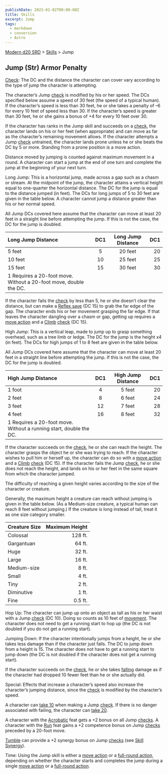 ```yaml
---
publishDate: 2023-01-02T00:00:00Z
title: Skills
excerpt: Jump
tags:
  - markdown
  - conversion
  - Astro
---
```


[Modern d20 SRD](/#modernD20) > [Skills](modern-d20-srd-skills-index) > Jump

## Jump (Str) Armor Penalty

[Check](modern-d20-srd-skills-skill-basics-php#skill-check-index): The DC and the distance the character can cover vary according to the type of jump the character is attempting.

The character’s Jump [check](modern-d20-srd-skills-skill-basics-php#skill-check-index) is modified by his or her speed. The DCs specified below assume a speed of 30 feet (the speed of a typical human). If the character’s speed is less than 30 feet, he or she takes a penalty of –6 for every 10 feet of speed less than 30. If the character’s speed is greater than 30 feet, he or she gains a bonus of +4 for every 10 feet over 30.

If the character has ranks in the Jump skill and succeeds on a [check](modern-d20-srd-skills-skill-basics-php#skill-check-index), the character lands on his or her feet (when appropriate) and can move as far as the character’s remaining movement allows. If the character attempts a Jump [check](modern-d20-srd-skills-skill-basics-php#skill-check-index) untrained, the character lands prone unless he or she beats the DC by 5 or more. Standing from a prone position is a move action.

Distance moved by jumping is counted against maximum movement in a round. A character can start a jump at the end of one turn and complete the jump at the beginning of your next turn.

Long Jump: This is a horizontal jump, made across a gap such as a chasm or stream. At the midpoint of the jump, the character attains a vertical height equal to one-quarter the horizontal distance. The DC for the jump is equal to the distance jumped (in feet). The DCs for long jumps of 5 to 30 feet are given in the table below. A character cannot jump a distance greater than his or her normal speed.

All Jump DCs covered here assume that the character can move at least 20 feet in a straight line before attempting the jump. If this is not the case, the DC for the jump is doubled.

| Long Jump Distance                                                | DC1 | Long Jump Distance | DC1 |
| :---------------------------------------------------------------- | :-: | :----------------: | --: |
| 5 feet                                                            |  5  |      20 feet       |  20 |
| 10 feet                                                           | 10  |      25 feet       |  25 |
| 15 feet                                                           | 15  |      30 feet       |  30 |
| 1 Requires a 20-foot move. Without a 20-foot move, double the DC. |     |                    |     |

If the character fails the [check](modern-d20-srd-skills-skill-basics-php#skill-check-index) by less than 5, he or she doesn’t clear the distance, but can make a [Reflex save](modern-d20-srd-basics-saving-throws) (DC 15) to grab the far edge of the gap. The character ends his or her movement grasping the far edge. If that leaves the character dangling over a chasm or gap, getting up requires a [move action](modern-d20-srd-combat-move-actions) and a [Climb](modern-d20-srd-skills-climb) [check](modern-d20-srd-skills-skill-basics-php#skill-check-index) (DC 15).

High Jump: This is a vertical leap, made to jump up to grasp something overhead, such as a tree limb or ledge. The DC for the jump is the height x4 (in feet). The DCs for high jumps of 1 to 8 feet are given in the table below.

All Jump DCs covered here assume that the character can move at least 20 feet in a straight line before attempting the jump. If this is not the case, the DC for the jump is doubled.

| High Jump Distance                                                 | DC1 | High Jump Distance | DC1 |
| :----------------------------------------------------------------- | :-: | :----------------: | --: |
| 1 foot                                                             |  4  |       5 feet       |  20 |
| 2 feet                                                             |  8  |       6 feet       |  24 |
| 3 feet                                                             | 12  |       7 feet       |  28 |
| 4 feet                                                             | 16  |       8 feet       |  32 |
| 1 Requires a 20-foot move. Without a running start, double the DC. |     |                    |     |

If the character succeeds on the [check](modern-d20-srd-skills-skill-basics-php#skill-check-index), he or she can reach the height. The character grasps the object he or she was trying to reach. If the character wishes to pull him or herself up, the character can do so with a [move action](modern-d20-srd-combat-move-actions) and a [Climb](modern-d20-srd-skills-climb) [check](modern-d20-srd-skills-skill-basics-php#skill-check-index) (DC 15). If the character fails the Jump [check](modern-d20-srd-skills-skill-basics-php#skill-check-index), he or she does not reach the height, and lands on his or her feet in the same square from which the character jumped.

The difficulty of reaching a given height varies according to the size of the character or creature.

Generally, the maximum height a creature can reach without jumping is given in the table below. (As a Medium-size creature, a typical human can reach 8 feet without jumping.) If the creature is long instead of tall, treat it as one size category smaller.

| Creature Size | Maximum Height |
| :------------ | -------------: |
| Colossal      |        128 ft. |
| Gargantuan    |         64 ft. |
| Huge          |         32 ft. |
| Large         |         16 ft. |
| Medium-size   |          8 ft. |
| Small         |          4 ft. |
| Tiny          |          2 ft. |
| Diminutive    |          1 ft. |
| Fine          |        0.5 ft. |

Hop Up: The character can jump up onto an object as tall as his or her waist with a Jump [check](modern-d20-srd-skills-skill-basics-php#skill-check-index) (DC 10). Doing so counts as 10 feet of [movement](modern-d20-srd-combat-movement-and-position). The character does not need to get a running start to hop up (the DC is not doubled if you do not get a running start).

Jumping Down: If the character intentionally jumps from a height, he or she takes less damage than if the character just falls. The DC to jump down from a height is 15. The character does not have to get a running start to jump down (the DC is not doubled if the character does not get a running start).

If the character succeeds on the [check](modern-d20-srd-skills-skill-basics-php#skill-check-index), he or she takes [falling](modern-d20-srd-environment-hazards-falling) damage as if the character had dropped 10 fewer feet than he or she actually did.

Special: Effects that increase a character’s speed also increase the character’s jumping distance, since the [check](modern-d20-srd-skills-skill-basics-php#skill-check-index) is modified by the character’s speed.

A character can [take 10](modern-d20-srd-skills-skill-basics-php#take10-index) when making a Jump [check](modern-d20-srd-skills-skill-basics-php#skill-check-index). If there is no danger associated with failing, the character can [take 20](modern-d20-srd-skills-skill-basics-php#take20-index).

A character with the [Acrobatic](modern-d20-srd-feats-acrobatic) feat gets a +2 bonus on all Jump [checks](modern-d20-srd-skills-skill-basics-php#skill-check-index). A character with the [Run](modern-d20-srd-feats-run) feat gains a +2 competence bonus on Jump [checks](modern-d20-srd-skills-skill-basics-php#skill-check-index) preceded by a 20-foot move.

[Tumble](modern-d20-srd-skills-tumble) can provide a +2 synergy bonus on Jump [checks](modern-d20-srd-skills-skill-basics-php#skill-check-index) (see [Skill Synergy](modern-d20-srd-skills-skill-basics-php#skill-synergy-index)).

Time: Using the Jump skill is either a [move action](modern-d20-srd-combat-move-actions) or a [full-round action](modern-d20-srd-combat-full-round-actions), depending on whether the character starts and completes the jump during a single [move action](modern-d20-srd-combat-move-actions) or a [full-round action](modern-d20-srd-combat-full-round-actions).
